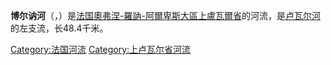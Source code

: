 {{noteTA
|G1=法国地名
|G2=单位
}}
{{Infobox river
| name              = 博尔讷河<br>Borne
| image             = Aiguilhe vieuxpont(3).jpg
| image_size        = 
| image_caption     = 流经[[艾吉耶_(上卢瓦尔省)|艾吉耶]]的博尔讷河
| source1_location  = [[上盧瓦爾省|上盧瓦爾省]]
| mouth_location    = [[卢瓦尔河|卢瓦尔河]]
| mouth_coordinates = {{coord|45|03|24|N|3|54|50|E|display=inline,title}}
| progression       = {{RLoire}}
| subdivision_type1 = 国家
| subdivision_name1 = {{FR}}
| length            = {{convert|48.4|km|mi|abbr=on}}
| source1_elevation = 
| discharge1_avg    = {{convert|3.89|m3/s|cuft/s|abbr=on}}
| basin_size        = {{convert|428.7|km2|mi2|abbr=on}}
}}
'''博尔讷河'''（{{lang-fr|Borne}}，{{IPA-fr|bɔʁn}}）是[[法国|法国]][[奧弗涅-羅訥-阿爾卑斯大區|奧弗涅-羅訥-阿爾卑斯大區]][[上盧瓦爾省|上盧瓦爾省]]的河流，是[[卢瓦尔河|卢瓦尔河]]的左支流，长48.4千米。

[[Category:法国河流|Category:法国河流]]
[[Category:上卢瓦尔省河流|Category:上卢瓦尔省河流]]